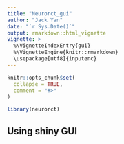 ```yaml
---
title: "Neurorct_gui"
author: "Jack Yan"
date: "`r Sys.Date()`"
output: rmarkdown::html_vignette
vignette: >
  %\VignetteIndexEntry{gui}
  %\VignetteEngine{knitr::rmarkdown}
  \usepackage[utf8]{inputenc}
---
```


```r
knitr::opts_chunk$set(
  collapse = TRUE,
  comment = "#>"
)
```

```r
library(neurorct)
```

## Using shiny GUI

```r

```

